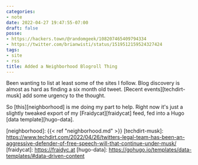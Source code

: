 ```yaml
---
categories:
- note
date: 2022-04-27 19:47:55-07:00
draft: false
posse:
- https://hackers.town/@randomgeek/108207465409794334
- https://twitter.com/brianwisti/status/1519512159524327424
tags:
- site
- rss
title: Added a Neighborhood Blogroll Thing
---
```


Been wanting to list at least some of the sites I follow. Blog discovery is
almost as hard as finding a six month old tweet. [Recent events][techdirt-musk]
add some urgency to the thought.

So [this][neighborhood] is me doing my part to help. Right now it's just a
slightly tweaked export of my [Fraidycat][fraidycat] feed, fed into a Hugo
[data template][hugo-data].

[neighborhood]: {{< ref "neighborhood.md" >}}
[techdirt-musk]: https://www.techdirt.com/2022/04/26/twitters-legal-team-has-been-an-aggressive-defender-of-free-speech-will-that-continue-under-musk/
[fraidycat]: https://fraidyc.at
[hugo-data]: https://gohugo.io/templates/data-templates/#data-driven-content